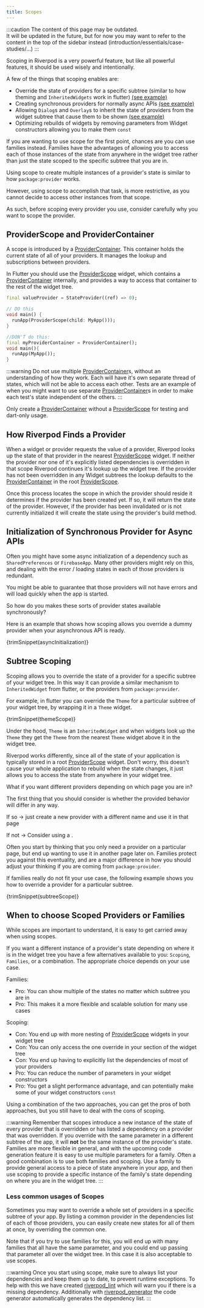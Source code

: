 ```yaml
---
title: Scopes
---
```



:::caution
The content of this page may be outdated.  
It will be updated in the future, but for now you may want to refer to the content
in the top of the sidebar instead (introduction/essentials/case-studies/...)
:::

Scoping in Riverpod is a very powerful feature, but like all powerful features, it should be used wisely and intentionally.

A few of the things that scoping enables are:

- Override the state of providers for a specific subtree (similar to how theming and `InheritedWidgets` work in flutter) [(see example)](#subtree-scope)
- Creating synchronous providers for normally async APIs [(see example)](#initialization-of-synchronous-provider-for-async-apis)
- Allowing `Dialog`s and `Overlay`s to inherit the state of providers from the widget subtree that cause them to be shown [(see example)](#showing-dialogs)
- Optimizing rebuilds of widgets by removing parameters from Widget constructors allowing you to make them `const`

If you are wanting to use scope for the first point, chances are you can use families instead.
Families have the advantages of allowing you to access each of those instances of the state from anywhere in the widget tree rather than just the state scoped to the specific subtree that you are in.

Using scope to create multiple instances of a provider's state is similar to how `package:provider` works.

However, using scope to accomplish that task, is more restrictive, as you cannot decide to access other instances from that scope.

As such, before scoping every provider you use, consider carefully why you want to scope the provider.

## ProviderScope and ProviderContainer

A scope is introduced by a [ProviderContainer]. This container holds the current state of all of your providers.
It manages the lookup and subscriptions between providers.

In Flutter you should use the [ProviderScope] widget, which contains a [ProviderContainer]
internally, and provides a way to access that container to the rest of the widget tree.

```dart
final valueProvider = StateProvider((ref) => 0);

// DO this
void main() {
  runApp(ProviderScope(child: MyApp()));
}

//DON'T do this:
final myProviderContainer = ProviderContainer();
void main(){
  runApp(MyApp());
}
```

:::warning
Do not use multiple [ProviderContainer]s, without an understanding of how they work.
Each will have it's own separate thread of states, which will not be able to access each other.
Tests are an example of when you might want to use separate [ProviderContainer]s
in order to make each test's state independent of the others.
:::

Only create a [ProviderContainer] without a [ProviderScope] for testing and dart-only usage.

## How Riverpod Finds a Provider

When a widget or provider requests the value of a provider, Riverpod looks up the state of that provider in the nearest
[ProviderScope] widget. If neither the provider nor one of it's explicitly listed dependencies is overridden in that scope Riverpod continues it's lookup up the widget tree.
If the provider has not been overridden in any Widget subtrees the lookup defaults to the [ProviderContainer] in the root [ProviderScope].

Once this process locates the scope in which the provider should reside it determines if the provider has been created yet.
If so, it will return the state of the provider.
However, if the provider has been invalidated or is not currently initialized it will create the state using the provider's build method.

## Initialization of Synchronous Provider for Async APIs

Often you might have some async initialization of a dependency such as `SharedPreferences` or `FirebaseApp`.
Many other providers might rely on this, and dealing with the error / loading states in each of those providers is redundant.

You might be able to guarantee that those providers will not have errors and will load quickly when the app is started.

So how do you makes these sorts of provider states available synchronously?

Here is an example that shows how scoping allows you override a dummy provider when your asynchronous API is ready.

<CodeBlock>{trimSnippet(asyncInitialization)}</CodeBlock>

## Subtree Scoping

Scoping allows you to override the state of a provider for a specific subtree of your widget tree.
In this way it can provide a similar mechanism to `InheritedWidget` from flutter, or the providers from `package:provider`.

For example, in flutter you can override the `Theme` for a particular subtree of your widget tree, by wrapping it in a `Theme` widget.

<CodeBlock>{trimSnippet(themeScope)}</CodeBlock>

Under the hood, `Theme` is an `InheritedWidget` and when widgets look up the `Theme` they get the `Theme` from the nearest `Theme` widget above it in the widget tree.

Riverpod works differently, since all of the state of your application is typically stored in a root [ProviderScope] widget.
Don't worry, this doesn't cause your whole application to rebuild when the state changes, it just allows you to access the state from anywhere in your widget tree.

What if you want different providers depending on which page you are in?

The first thing that you should consider is whether the provided behavior will differ in any way.

If so -> just create a new provider with a different name and use it in that page

If not -> Consider using a <Link documentID="concepts/modifiers/family"/>.

Often you start by thinking that you only need a provider on a particular page, but end up wanting to use it in another page later on.
Families protect you against this eventuality, and are a major difference in how you should adjust your thinking if you are coming from `package:provider`.

If families really do not fit your use case, the following example shows you how to override a provider for a particular subtree.

<CodeBlock>{trimSnippet(subtreeScope)}</CodeBlock>

## When to choose Scoped Providers or Families

While scopes are important to understand, it is easy to get carried away when using scopes.

If you want a different instance of a provider's state depending on where it is in the widget tree you have a few alternatives available to you: `Scoping`, `Families`, or a combination.
The appropriate choice depends on your use case.

Families:

- Pro: You can show multiple of the states no matter which subtree you are in
- Pro: This makes it a more flexible and scalable solution for many use cases

Scoping:

- Con: You end up with more nesting of [ProviderScope] widgets in your widget tree
- Con: You can only access the one override in your section of the widget tree
- Con: You end up having to explicitly list the dependencies of most of your providers
- Pro: You can reduce the number of parameters in your widget constructors
- Pro: You get a slight performance advantage, and can potentially make some of your widget constructors `const`

Using a combination of the two approaches, you can get the pros of both approaches, but you still have to deal with the cons of scoping.

:::warning
Remember that scopes introduce a new instance of the state of every provider that is overridden or has listed a dependency on a provider that was overridden.
If you override with the same parameter in a different subtree of the app, it will **not** be the same instance of the provider's state.
Families are more flexible in general, and with the upcoming code generation feature it is easy to use multiple parameters for a family.
Often a good combination is to use both families and scoping. Use a family to provide general access to a piece of state anywhere in your app, and then use scoping to
provide a specific instance of the family's state depending on where you are in the widget tree.
:::

### Less common usages of Scopes

Sometimes you may want to override a whole set of providers in a specific subtree of your app.
By listing a common provider in the dependencies list of each of those providers, you can easily create new states for all of them at once, by overriding the common one.

Note that if you try to use families for this, you will end up with many families that all have the same parameter, and you could end up passing that parameter all over the widget tree.
In this case it is also acceptable to use scopes.

:::warning
Once you start using scope, make sure to always list your dependencies and keep them up to date, to prevent runtime exceptions.
To help with this we have created [riverpod_lint] which will warn you if there is a missing dependency.
Additionally with [riverpod_generator] the code generator automatically generates the dependency list.
:::

[ProviderContainer]: https://pub.dev/documentation/riverpod/latest/riverpod/ProviderContainer-class.html
[ProviderScope]: https://pub.dev/documentation/flutter_riverpod/latest/flutter_riverpod/ProviderScope-class.html
[riverpod_lint]: https://github.com/rrousselGit/riverpod/tree/master/packages/riverpod_lint
[riverpod_generator]: https://github.com/rrousselGit/riverpod/tree/master/packages/riverpod_generator

